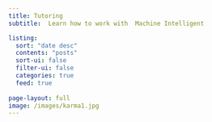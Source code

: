 ```yaml
---
title: Tutoring
subtitle:  Learn how to work with  Machine Intelligent

listing:
  sort: "date desc"
  contents: "posts"
  sort-ui: false
  filter-ui: false
  categories: true
  feed: true
 
page-layout: full
image: /images/karma1.jpg
---
```


